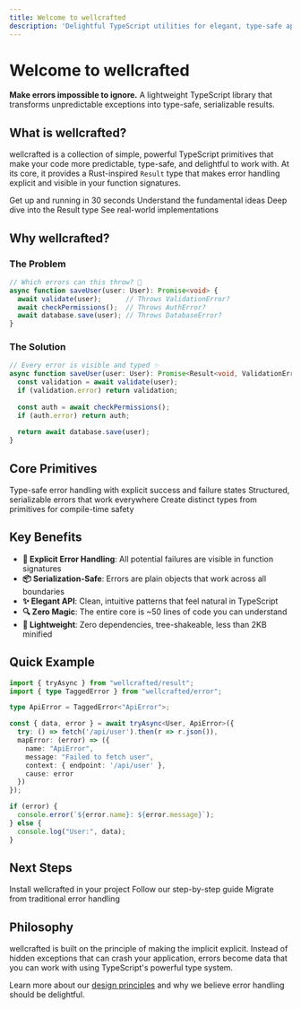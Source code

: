 ```yaml
---
title: Welcome to wellcrafted
description: 'Delightful TypeScript utilities for elegant, type-safe applications'
---
```



# Welcome to wellcrafted

**Make errors impossible to ignore.** A lightweight TypeScript library that transforms unpredictable exceptions into type-safe, serializable results.

## What is wellcrafted?

wellcrafted is a collection of simple, powerful TypeScript primitives that make your code more predictable, type-safe, and delightful to work with. At its core, it provides a Rust-inspired `Result` type that makes error handling explicit and visible in your function signatures.

<CardGroup>
  <Card title="Quick Start" icon="rocket" href="/getting-started/quick-start">
    Get up and running in 30 seconds
  </Card>
  <Card title="Core Concepts" icon="lightbulb" href="/getting-started/core-concepts">
    Understand the fundamental ideas
  </Card>
  <Card title="Result Pattern" icon="code-branch" href="/core/result-pattern">
    Deep dive into the Result type
  </Card>
  <Card title="Examples" icon="code" href="/patterns/real-world">
    See real-world implementations
  </Card>
</CardGroup>

## Why wellcrafted?

### The Problem

```typescript
// Which errors can this throw? 🤷
async function saveUser(user: User): Promise<void> {
  await validate(user);      // Throws ValidationError? 
  await checkPermissions();  // Throws AuthError?
  await database.save(user); // Throws DatabaseError?
}
```

### The Solution

```typescript
// Every error is visible and typed ✨
async function saveUser(user: User): Promise<Result<void, ValidationError | AuthError | DatabaseError>> {
  const validation = await validate(user);
  if (validation.error) return validation;
  
  const auth = await checkPermissions();
  if (auth.error) return auth;
  
  return await database.save(user);
}
```

## Core Primitives

<CardGroup>
  <Card title="Result Type" icon="shield-check">
    Type-safe error handling with explicit success and failure states
  </Card>
  <Card title="Tagged Errors" icon="tags">
    Structured, serializable errors that work everywhere
  </Card>
  <Card title="Brand Types" icon="fingerprint">
    Create distinct types from primitives for compile-time safety
  </Card>
</CardGroup>

## Key Benefits

- **🎯 Explicit Error Handling**: All potential failures are visible in function signatures
- **📦 Serialization-Safe**: Errors are plain objects that work across all boundaries
- **✨ Elegant API**: Clean, intuitive patterns that feel natural in TypeScript
- **🔍 Zero Magic**: The entire core is ~50 lines of code you can understand
- **🚀 Lightweight**: Zero dependencies, tree-shakeable, less than 2KB minified

## Quick Example

```typescript
import { tryAsync } from "wellcrafted/result";
import { type TaggedError } from "wellcrafted/error";

type ApiError = TaggedError<"ApiError">;

const { data, error } = await tryAsync<User, ApiError>({
  try: () => fetch('/api/user').then(r => r.json()),
  mapError: (error) => ({
    name: "ApiError",
    message: "Failed to fetch user",
    context: { endpoint: '/api/user' },
    cause: error
  })
});

if (error) {
  console.error(`${error.name}: ${error.message}`);
} else {
  console.log("User:", data);
}
```

## Next Steps

<CardGroup>
  <Card title="Installation" icon="download" href="/getting-started/installation">
    Install wellcrafted in your project
  </Card>
  <Card title="Tutorial" icon="graduation-cap" href="/getting-started/quick-start">
    Follow our step-by-step guide
  </Card>
  <Card title="Migration Guide" icon="arrows-rotate" href="/migration/from-try-catch">
    Migrate from traditional error handling
  </Card>
</CardGroup>

## Philosophy

wellcrafted is built on the principle of making the implicit explicit. Instead of hidden exceptions that can crash your application, errors become data that you can work with using TypeScript's powerful type system.

Learn more about our [design principles](/philosophy/design-principles) and why we believe error handling should be delightful.